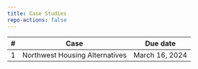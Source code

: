 ```yaml
---
title: Case Studies
repo-actions: false
---
```



| # | Case | Due date |
|-----------------|-----------------|---------------------|
| 1    | Northwest Housing Alternatives | March 16, 2024   |


